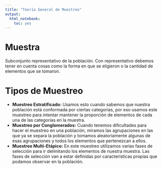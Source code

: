 ```yaml
---
title: "Teoría General de Muestreo"
output: 
  html_notebook: 
    toc: yes
---
```


# Muestra
Subconjunto representativo de la población. Con representativo debemos tener en cuenta cosas como la forma en que se eligieron o la cantidad de elementos que se tomaron.

# Tipos de Muestreo
+ **Muestreo Estratificado:** Usamos esto cuando sabemos que nuestra población está conformada por ciertas categorías, por eso usamos este muestreo para intentar mantener la proporción de elementos de cada una de las categorías en la muestra.
+ **Muestreo por Conglomerados:** Cuando tenemos dificultades para hacer el muestreo en una población, miramos las agrupaciones en las que ya se separa la población y tomamos aleatoriamente algunas de esas agrupaciones y todos los elementos que pertenezcan a ellos.
+ **Muestreo Multi-Etápico:** En este muestreo utilizamos varias fases de selección para ir delimitando los elementos de nuestra muestra. Las fases de selección van a estar definidas por características propias que podamos observar en la población.
